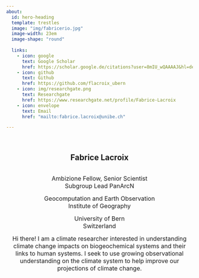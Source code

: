 ```yaml
---
about:
  id: hero-heading
  template: trestles
  image: "img/fabricerio.jpg"
  image-width: 23em
  image-shape: "round"
  
  links:
    - icon: google
      text: Google Scholar
      href: https://scholar.google.de/citations?user=8mIU_wQAAAAJ&hl=de
    - icon: github
      text: Github
      href: https://github.com/flacroix_ubern
    - icon: img/researchgate.png
      text: Researchgate
      href: https://www.researchgate.net/profile/Fabrice-Lacroix
    - icon: envelope
      text: Email
      href: "mailto:fabrice.lacroix@unibe.ch"  

---
```

:::{#hero-heading}















<br />



<center> <h2>Fabrice Lacroix</h2> </center>
<br />
<center> <font size="3"> Ambizione Fellow, Senior Scientist </font> </center> \n
<center> <font size="3"> Subgroup Lead PanArcN  </font> </center> \n

<center> <font size="3"> Geocomputation and Earth Observation </font> </center> \n
<center> <font size="3"> Institute of Geography </font> </center> \n

<center> <font size="3"> University of Bern </font> </center> \n
<center> <font size="3"> Switzerland </font> </center> \n


:::

<center> <font size="3"> Hi there! I am a climate researcher interested in understanding climate change impacts on biogeochemical systems  and their links to human systems. I seek to use growing observational understanding on the climate system to help improve our projections of climate change. <font size="3"> </center>



